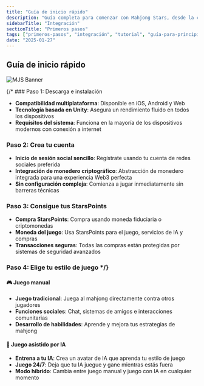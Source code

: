 ```yaml
---
title: "Guía de inicio rápido"
description: "Guía completa para comenzar con Mahjong Stars, desde la creación de la cuenta hasta tu primera partida con IA"
sidebarTitle: "Integración"
sectionTitle: "Primeros pasos"
tags: ["primeros-pasos", "integración", "tutorial", "guía-para-principiantes"]
date: "2025-01-27"
---
```


## Guía de inicio rápido

![MJS Banner](/static/images/comingsoon.webp)

{/* ### Paso 1: Descarga e instalación
- **Compatibilidad multiplataforma**: Disponible en iOS, Android y Web
- **Tecnología basada en Unity**: Asegura un rendimiento fluido en todos los dispositivos
- **Requisitos del sistema**: Funciona en la mayoría de los dispositivos modernos con conexión a internet

### Paso 2: Crea tu cuenta
- **Inicio de sesión social sencillo**: Regístrate usando tu cuenta de redes sociales preferida
- **Integración de monedero criptográfico**: Abstracción de monedero integrada para una experiencia Web3 perfecta
- **Sin configuración compleja**: Comienza a jugar inmediatamente sin barreras técnicas

### Paso 3: Consigue tus StarsPoints
- **Compra StarsPoints**: Compra usando moneda fiduciaria o criptomonedas
- **Moneda del juego**: Usa StarsPoints para el juego, servicios de IA y compras
- **Transacciones seguras**: Todas las compras están protegidas por sistemas de seguridad avanzados

### Paso 4: Elige tu estilo de juego */}

#### 🎮 Juego manual
- **Juego tradicional**: Juega al mahjong directamente contra otros jugadores
- **Funciones sociales**: Chat, sistemas de amigos e interacciones comunitarias
- **Desarrollo de habilidades**: Aprende y mejora tus estrategias de mahjong

#### 🤖 Juego asistido por IA
- **Entrena a tu IA**: Crea un avatar de IA que aprenda tu estilo de juego
- **Juego 24/7**: Deja que tu IA juegue y gane mientras estás fuera
- **Modo híbrido**: Cambia entre juego manual y juego con IA en cualquier momento